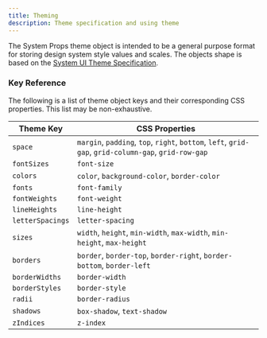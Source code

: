```yaml
---
title: Theming
description: Theme specification and using theme
---
```


The System Props theme object is intended to be a general purpose format for storing design system style values and scales. The objects shape is based on the [System UI Theme Specification][].

[system ui theme specification]: https://system-ui.com/theme

### Key Reference

The following is a list of theme object keys and their corresponding CSS properties.
This list may be non-exhaustive.

| Theme Key        | CSS Properties                                                                                       |
| ---------------- | ---------------------------------------------------------------------------------------------------- |
| `space`          | `margin`, `padding`, `top`, `right`, `bottom`, `left`, `grid-gap`, `grid-column-gap`, `grid-row-gap` |
| `fontSizes`      | `font-size`                                                                                          |
| `colors`         | `color`, `background-color`, `border-color`                                                          |
| `fonts`          | `font-family`                                                                                        |
| `fontWeights`    | `font-weight`                                                                                        |
| `lineHeights`    | `line-height`                                                                                        |
| `letterSpacings` | `letter-spacing`                                                                                     |
| `sizes`          | `width`, `height`, `min-width`, `max-width`, `min-height`, `max-height`                              |
| `borders`        | `border`, `border-top`, `border-right`, `border-bottom`, `border-left`                               |
| `borderWidths`   | `border-width`                                                                                       |
| `borderStyles`   | `border-style`                                                                                       |
| `radii`          | `border-radius`                                                                                      |
| `shadows`        | `box-shadow`, `text-shadow`                                                                          |
| `zIndices`       | `z-index`                                                                                            |
